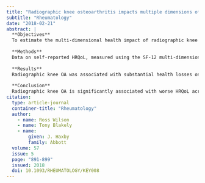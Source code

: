 ```yaml
---
title: "Radiographic knee osteoarthritis impacts multiple dimensions of health-related quality of life: Data from the Osteoarthritis Initiative"
subtitle: "Rheumatology"
date: "2018-02-21"
abstract: |
  **Objectives**
  To estimate the multi-dimensional health impact of radiographic knee OA and quantify the overall health-related quality of life (HRQoL) burden, using a preference-based health utilities measure. 
  
  **Methods**
  Data on self-reported HRQoL, measured using the SF-12 multi-dimensional health state instrument, were obtained for 2895 patients with radiographic knee OA (Kellgren–Lawrence grade of at least 2) from the Osteoarthritis Initiative and for a general population sample of 3202 from the National Health Measurement Study. The SF-12 was converted to the six-dimensional SF-6D classification to compute preference-based health utilities. Generalized ordinal regression and multinomial regression were used to estimate the health loss on each SF-6D dimension for Osteoarthritis Initiative participants with radiographic knee OA relative to the general population, adjusted for differences in age, BMI, sex, ethnicity and educational level. Predicted SF-6D profiles were then used to compute the average HRQoL loss attributable to radiographic knee OA.
  
  **Results**
  Radiographic knee OA was associated with substantial health losses on all dimensions of the SF-6D except for social functioning. Health losses increased with the radiographic severity of OA in dimensions related to physical health, while there was no relationship between worse radiographic disease and worse self-assessed health in mental and emotional dimensions of health. Overall, radiographic knee OA was associated with a HRQoL detriment of 0.040–0.044 at Kellgren–Lawrence grade 2, increasing to 0.045–0.050 at grade 3 and 0.073–0.081 at grade 4.
  
  **Conclusion**
  Radiographic knee OA is significantly associated with worse HRQoL across most dimensions of health.
citation: 
  type: article-journal
  container-title: "Rheumatology"
  author:
    - name: Ross Wilson
    - name: Tony Blakely
    - name:
        given: J. Haxby
        family: Abbott
  volume: 57
  issue: 5
  page: "891-899"
  issued: 2018
  doi: 10.1093/RHEUMATOLOGY/KEY008
---
```

